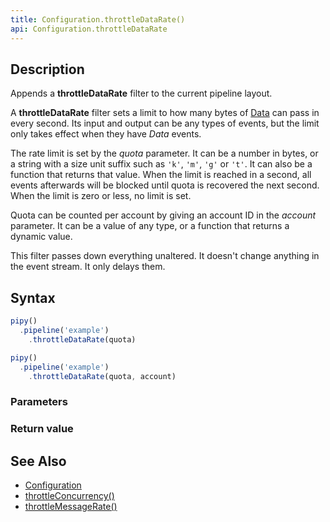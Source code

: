 ```yaml
---
title: Configuration.throttleDataRate()
api: Configuration.throttleDataRate
---
```


## Description

Appends a **throttleDataRate** filter to the current pipeline layout.

A **throttleDataRate** filter sets a limit to how many bytes of [Data](/reference/api/Data) can pass in every second. Its input and output can be any types of events, but the limit only takes effect when they have _Data_ events.

<FilterDiagram
  name="throttleDataRate"
  input="Event"
  output="Event"
/>

The rate limit is set by the _quota_ parameter. It can be a number in bytes, or a string with a size unit suffix such as `'k'`, `'m'`, `'g'` or `'t'`. It can also be a function that returns that value. When the limit is reached in a second, all events afterwards will be blocked until quota is recovered the next second. When the limit is zero or less, no limit is set.

Quota can be counted per account by giving an account ID in the _account_ parameter. It can be a value of any type, or a function that returns a dynamic value.

This filter passes down everything unaltered. It doesn't change anything in the event stream. It only delays them.

## Syntax

``` js
pipy()
  .pipeline('example')
    .throttleDataRate(quota)

pipy()
  .pipeline('example')
    .throttleDataRate(quota, account)
```

### Parameters

<Parameters/>

### Return value

<ReturnValue/>

## See Also

* [Configuration](/reference/api/Configuration)
* [throttleConcurrency()](/reference/api/Configuration/throttleConcurrency)
* [throttleMessageRate()](/reference/api/Configuration/throttleMessageRate)
